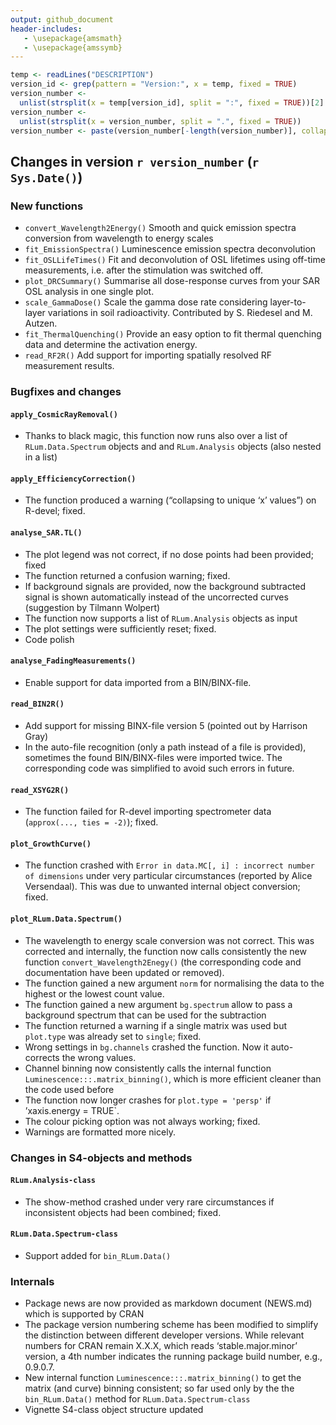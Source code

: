 ```yaml
---
output: github_document
header-includes:
   - \usepackage{amsmath}
   - \usepackage{amssymb}
---
```

<!-- NEWS.md was auto-generated by NEWS.Rmd. Please DO NOT edit by hand!-->

```r
temp <- readLines("DESCRIPTION")
version_id <- grep(pattern = "Version:", x = temp, fixed = TRUE)
version_number <-
  unlist(strsplit(x = temp[version_id], split = ":", fixed = TRUE))[2]
version_number <-
  unlist(strsplit(x = version_number, split = ".", fixed = TRUE))
version_number <- paste(version_number[-length(version_number)], collapse = ".")
```

## Changes in version `r version_number` (`r Sys.Date()`)

### New functions

* `convert_Wavelength2Energy()` Smooth and quick emission spectra conversion from wavelength to energy scales
* `fit_EmissionSpectra()` Luminescence emission spectra deconvolution
* `fit_OSLLifeTimes()` Fit and deconvolution of OSL lifetimes using off-time measurements,
i.e. after the stimulation was switched off.
* `plot_DRCSummary()` Summarise all dose-response curves from your SAR OSL 
analysis in one single plot.
* `scale_GammaDose()` Scale the gamma dose rate considering layer-to-layer variations
in soil radioactivity. Contributed by S. Riedesel and M. Autzen.
* `fit_ThermalQuenching()` Provide an easy option to fit thermal quenching data and      determine the activation energy.
* `read_RF2R()` Add support for importing spatially resolved RF measurement results.

### Bugfixes and changes

#### `apply_CosmicRayRemoval()`
* Thanks to black magic, this function now runs also over a list of `RLum.Data.Spectrum` objects and 
and `RLum.Analysis` objects (also nested in a list)

#### `apply_EfficiencyCorrection()`
* The function produced a warning ("collapsing to unique 'x' values") on R-devel; fixed.

#### `analyse_SAR.TL()`
* The plot legend was not correct, if no dose points had been provided; fixed
* The function returned a confusion warning; fixed.
* If background signals are provided, now the background subtracted 
signal is shown automatically instead of the uncorrected curves (suggestion by Tilmann Wolpert)
* The function now supports a list of `RLum.Analysis` objects as input
* The plot settings were sufficiently reset; fixed. 
* Code polish

#### `analyse_FadingMeasurements()`
* Enable support for data imported from a BIN/BINX-file.

#### `read_BIN2R()`
* Add support for missing BINX-file version 5 (pointed out by Harrison Gray)
* In the auto-file recognition (only a path instead of a file is provided), sometimes the found BIN/BINX-files were imported twice. The corresponding code was simplified to avoid such errors in future.

#### `read_XSYG2R()`
* The function failed for R-devel importing spectrometer data (`approx(..., ties = -2)`); fixed.

#### `plot_GrowthCurve()`
* The function crashed with `Error in data.MC[, i] : incorrect number of dimensions` under very particular 
circumstances (reported by Alice Versendaal). This was due to unwanted internal object conversion; fixed.

#### `plot_RLum.Data.Spectrum()`
* The wavelength to energy scale conversion was not correct. This was corrected and internally, 
the function now calls consistently the new function `convert_Wavelength2Enegy()` (the corresponding 
code and documentation have been updated or removed).  
* The function gained a new argument `norm` for normalising the data to the highest or the lowest count value.
* The function gained a new argument `bg.spectrum` allow to pass a background spectrum that can be used for the subtraction
* The function returned a warning if a single matrix was used but `plot.type` was already set to `single`; fixed.
* Wrong settings in `bg.channels` crashed the function. Now it auto-corrects the wrong values.
* Channel binning now consistently calls the internal function `Luminescence:::.matrix_binning()`, which is more
efficient cleaner than the code used before
* The function now longer crashes for `plot.type = 'persp'` if 'xaxis.energy = TRUE`. 
* The colour picking option was not always working; fixed.
* Warnings are formatted more nicely.


### Changes in S4-objects and methods
#### `RLum.Analysis-class`
* The show-method crashed under very rare circumstances if inconsistent objects had been combined; fixed.

#### `RLum.Data.Spectrum-class` 
* Support added for `bin_RLum.Data()`

### Internals

* Package news are now provided as markdown document (NEWS.md) which is supported
by CRAN
* The package version numbering scheme has been modified to simplify the 
distinction between different developer versions. While relevant numbers
for CRAN remain X.X.X, which reads 'stable.major.minor' version, a 4th number
indicates the running package build number, e.g., 0.9.0.7.
* New internal function `Luminescence:::.matrix_binning()` to get the matrix (and curve) binning 
consistent; so far used only by the the `bin_RLum.Data()` method for `RLum.Data.Spectrum-class`
* Vignette S4-class object structure updated


